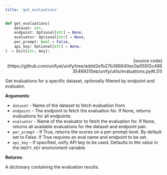 ```yaml
---
title: 'get_evaluations'
---
```


```python
def get_evaluations(
    dataset: str,
    endpoint: Optional[str] = None,
    evaluator: Optional[str] = None,
    per_prompt: bool = False,
    api_key: Optional[str] = None,
) -> Dict[str, Any]:
```

<p align="right">[source code](https://github.com/unifyai/unify/tree/addd2e1b27b366840ec0a055f2c49635469315eb/unify/utils/evaluations.py#L51)</p>

Get evaluations for a specific dataset, optionally filtered by endpoint and evaluator.

**Arguments**:

- `dataset` - Name of the dataset to fetch evaluation from.
- `endpoint` - The endpoint to fetch the evaluation for. If None, returns evaluations for all endpoints.
- `evaluator` - Name of the evaluator to fetch the evaluation for. If None, returns all available evaluations for the dataset and endpoint pair.
- `per_prompt` - If True, returns the scores on a per-prompt level. By default set to False. If True requires an eval name and endpoint to be set.
- `api_key` - If specified, unify API key to be used. Defaults to the value in the `UNIFY_KEY` environment variable.



**Returns**:

A dictionary containing the evaluation results.